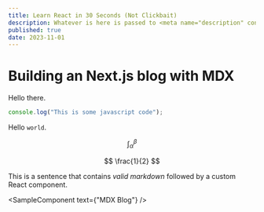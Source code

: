 ```yaml
---
title: Learn React in 30 Seconds (Not Clickbait)
description: Whatever is here is passed to <meta name="description" content="...">.
published: true
date: 2023-11-01
---
```



# Building an Next.js blog with MDX

Hello there.

```js
console.log("This is some javascript code");
```

Hello `world`.

$$
    \int_{\alpha}^{\beta}
$$

$$
    \frac{1}{2}
$$

This is a sentence that contains _valid markdown_ followed by a
custom React component.

<SampleComponent text={"MDX Blog"} />

